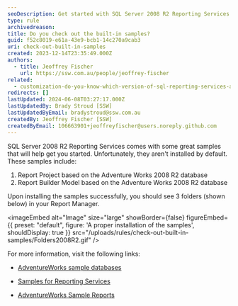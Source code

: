 ```yaml
---
seoDescription: Get started with SQL Server 2008 R2 Reporting Services using built-in samples featuring Adventure Works 2008 R2 database.
type: rule
archivedreason:
title: Do you check out the built-in samples?
guid: f52c8019-e61a-43e9-bcb1-14c270a9cab3
uri: check-out-built-in-samples
created: 2023-12-14T23:35:49.000Z
authors:
  - title: Jeoffrey Fischer
    url: https://ssw.com.au/people/jeoffrey-fischer
related:
  - customization-do-you-know-which-version-of-sql-reporting-services-and-visual-studio-you-are-using
redirects: []
lastUpdated: 2024-06-08T03:27:17.000Z
lastUpdatedBy: Brady Stroud [SSW]
lastUpdatedByEmail: bradystroud@ssw.com.au
createdBy: Jeoffrey Fischer [SSW]
createdByEmail: 106663901+jeoffreyfischer@users.noreply.github.com
---
```


SQL Server 2008 R2 Reporting Services comes with some great samples that will help get you started. Unfortunately, they aren't installed by default.
These samples include:

1. Report Project based on the Adventure Works 2008 R2 database
2. Report Builder Model based on the Adventure Works 2008 R2 database

Upon installing the samples successfully, you should see 3 folders (shown below) in your Report Manager.


<imageEmbed
  alt="Image"
  size="large"
  showBorder={false}
  figureEmbed={{
    preset: "default",
    figure: 'A proper installation of the samples',
    shouldDisplay: true
  }}
  src="/uploads/rules/check-out-built-in-samples/Folders2008R2.gif"
/>

For more information, visit the following links:

* [AdventureWorks sample databases](https://learn.microsoft.com/en-us/sql/samples/adventureworks-install-configure?view=sql-server-ver16&tabs=ssms)

* [Samples for Reporting Services](https://github.com/microsoft/sql-server-samples/tree/master/samples/features/reporting-services)

* [AdventureWorks Sample Reports](https://www.ssw.com.au/ssw/Standards/AdventureWorksSamples.aspx)
